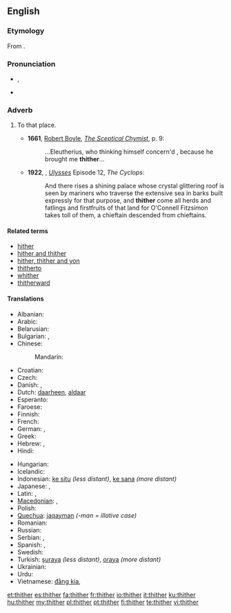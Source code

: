 ==English==

===Etymology===
From {{etyl|ang}} {{term|þider}}.

===Pronunciation===
* {{IPA|/θɪðəɹ/|/ðɪðəɹ/|lang=en}}, {{SAMPA|/TID@(r\)/|/DID@(r\)/}}
* {{audio|en-us-thither.ogg|Audio (US)}}
*: {{rhymes|ɪðə(r)}}

===Adverb===
{{en-adv|-}}

# {{chiefly|literary|_|or|_|legal|dated}} To that place.
#* '''1661''', [[w:Robert Boyle|Robert Boyle]], ''[[s:Sceptical Chymist|The Sceptical Chymist]]'', p. 9:
#*: ...Eleutherius, who thinking himself concern'd , because he brought me '''thither'''...
#* '''1922''', {{w|James Joyce}}, ''[[w:Ulysses (novel)|Ulysses]]'' Episode 12, ''The Cyclops'':
#*: And there rises a shining palace whose crystal glittering roof is seen by mariners who traverse the extensive sea in barks built expressly for that purpose, and '''thither''' come all herds and fatlings and firstfruits of that land for O'Connell Fitzsimon takes toll of them, a chieftain descended from chieftains.

====Related terms====
* [[hither]]
* [[hither and thither]]
* [[hither, thither and yon]]
* [[thitherto]]
* [[whither]]
* [[thitherward]]

====Translations====
{{trans-top| to that place }}
* Albanian: {{t+|sq|andej|xs=Albanian}}
* Arabic: {{t|ar|إلى هناك|tr='íla hunaak|sc=Arab}}
* Belarusian: {{t|be|туды|tr=tudý|sc=Cyrl}}
* Bulgarian: {{t|bg|натам|tr=natam|sc=Cyrl}}, {{t|bg|нататък|tr=natatǎk|sc=Cyrl}}
* Chinese:
*: Mandarin: {{t|zh|到那里|tr=dào nàlǐ|sc=Hani}}
* Croatian: {{t-|hr|tamo}}
* Czech: {{t|cs|tam}}
* Danish: {{t|da|did}}, {{t|da|derhen}}
* Dutch: [[daarheen]], [[aldaar]]
* Esperanto: {{t-|eo|tien|xs=Esperanto}}
* Faroese: {{t-|fo|hagar|xs=Faroese}}
* Finnish: {{t+|fi|sinne}}
* French: {{t+|fr|là}}
* German: {{t+|de|dorthin}}, {{t+|de|dahin}}
* Greek: {{t|el|προς τα εκεί|tr=pros ta ekí|sc=Grek}}
* Hebrew: {{t|he|שמה|tr=sháma}}, {{t|he|‎לשם|tr=l'shám}}
* Hindi: {{t|hi|उधर|tr=udhar|sc=Deva}}
{{trans-mid}}
* Hungarian: {{t+|hu|oda}}
* Icelandic: {{t+|is|þangað}}
* Indonesian: [[ke situ]] ''(less distant)'', [[ke sana]] ''(more distant)''
* Japanese: {{t|ja|そこ|tr=sokó-e|alt=そこへ|sc=Jpan}}, {{t|ja|あそこ|tr=asokó-e|alt=あそこへ|sc=Jpan}}
* Latin: {{t|la|illuc|alt=illūc}}, {{t-|la|eodem}}
* [[Macedonian]]: {{t-|mk|таму|tr=támu}},  {{t|mk|натаму|tr=nátamu}}
* Polish: {{t|pl|tam}}
* [[Quechua]]: [[jaqayman]] ''(-man = illative case)''
* Romanian: {{t-|ro|încolo}}
* Russian: {{t+|ru|туда|tr=tudá}}
* Serbian: {{t-|sr|tamo}}, {{t-|sr|onamo}}
* Spanish: {{t|es|por allí}}, {{t|es|hacia allá}}
* Swedish: {{t+|sv|dit}}
* Turkish: [[şuraya]] ''(less distant)'', [[oraya]] ''(more distant)''
* Ukrainian: {{t|uk|туди|tr=tudý|sc=Cyrl}}
* Urdu: {{t|ur|ادهر|tr=udhar|sc=ur-Arab}}
* Vietnamese: [[đằng kia]], {{t|vi|đằng kia}}
{{trans-bottom}}

[[et:thither]]
[[es:thither]]
[[fa:thither]]
[[fr:thither]]
[[io:thither]]
[[it:thither]]
[[ku:thither]]
[[hu:thither]]
[[my:thither]]
[[pl:thither]]
[[pt:thither]]
[[fi:thither]]
[[te:thither]]
[[vi:thither]]